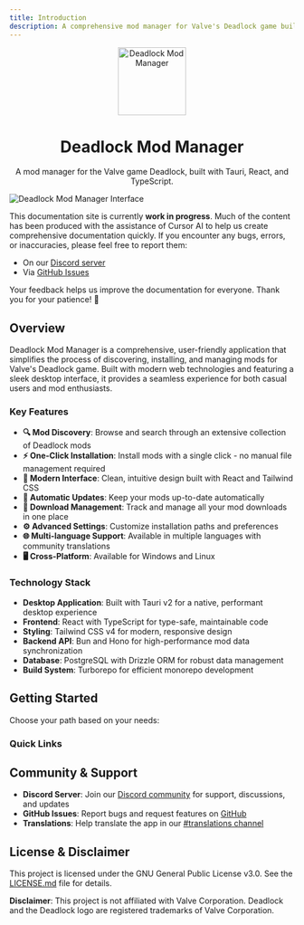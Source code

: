 ```yaml
---
title: Introduction
description: A comprehensive mod manager for Valve's Deadlock game built with modern web technologies
---
```



<div align="center">
  <img
    src="/assets/deadlock.png"
    alt="Deadlock Mod Manager"
    width="120"
    height="120"
  />
  <h1>Deadlock Mod Manager</h1>
  <p>
    A mod manager for the Valve game Deadlock, built with Tauri, React, and
    TypeScript.
  </p>
</div>

![Deadlock Mod Manager Interface](/assets/mods.png)

<Callout type="info" title="Documentation Status">

This documentation site is currently **work in progress**. Much of the content has been produced with the assistance of Cursor AI to help us create comprehensive documentation quickly.
If you encounter any bugs, errors, or inaccuracies, please feel free to report them:

- On our [Discord server](https://deadlockmods.app/discord)
- Via [GitHub Issues](https://github.com/stormix/deadlock-modmanager/issues)

Your feedback helps us improve the documentation for everyone. Thank you for your patience! 🙏

</Callout>

## Overview

Deadlock Mod Manager is a comprehensive, user-friendly application that simplifies the process of discovering, installing, and managing mods for Valve's Deadlock game. Built with modern web technologies and featuring a sleek desktop interface, it provides a seamless experience for both casual users and mod enthusiasts.

### Key Features

- **🔍 Mod Discovery**: Browse and search through an extensive collection of Deadlock mods
- **⚡ One-Click Installation**: Install mods with a single click - no manual file management required
- **📱 Modern Interface**: Clean, intuitive design built with React and Tailwind CSS
- **🔄 Automatic Updates**: Keep your mods up-to-date automatically
- **💾 Download Management**: Track and manage all your mod downloads in one place
- **⚙️ Advanced Settings**: Customize installation paths and preferences
- **🌐 Multi-language Support**: Available in multiple languages with community translations
- **🖥️ Cross-Platform**: Available for Windows and Linux

### Technology Stack

- **Desktop Application**: Built with Tauri v2 for a native, performant desktop experience
- **Frontend**: React with TypeScript for type-safe, maintainable code
- **Styling**: Tailwind CSS v4 for modern, responsive design
- **Backend API**: Bun and Hono for high-performance mod data synchronization
- **Database**: PostgreSQL with Drizzle ORM for robust data management
- **Build System**: Turborepo for efficient monorepo development

## Getting Started

Choose your path based on your needs:

<Cards>
  <Card
    title="Players Guide"
    description="Install and start using Deadlock Mod Manager immediately"
    href="/using-mod-manager"
  />
  <Card
    title="Developers Guide"
    description="Set up development environment and contribute to the project"
    href="/developer-docs"
  />
  <Card
    title="Modders Guide"
    description="Set up development environment and contribute to the project"
    href="/modding"
  />
</Cards>

### Quick Links

<Cards>
  <Card
    title="Download Latest Release"
    href="https://deadlockmods.app/download"
  />
  <Card
    title="Report Issues"
    href="https://github.com/stormix/deadlock-modmanager/issues"
  />
  <Card
    title="Join Discord Community"
    href="https://deadlockmods.app/discord"
  />
  <Card
    title="View Source Code"
    href="https://github.com/deadlock-mod-manager/deadlock-mod-manager"
  />
</Cards>

## Community & Support

- **Discord Server**: Join our [Discord community](https://deadlockmods.app/discord) for support, discussions, and updates
- **GitHub Issues**: Report bugs and request features on [GitHub](https://github.com/stormix/deadlock-modmanager/issues)
- **Translations**: Help translate the app in our [#translations channel](https://discord.com/channels/1322369530386710568/1414203136939135067)

## License & Disclaimer

This project is licensed under the GNU General Public License v3.0. See the [LICENSE.md](https://github.com/stormix/deadlock-modmanager/blob/main/LICENSE.md) file for details.

**Disclaimer**: This project is not affiliated with Valve Corporation. Deadlock and the Deadlock logo are registered trademarks of Valve Corporation.

